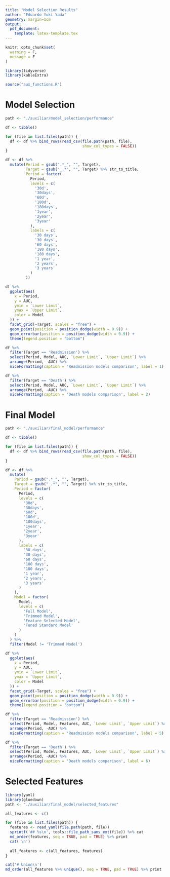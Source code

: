 ```yaml
---
title: "Model Selection Results"
author: "Eduardo Yuki Yada"
geometry: margin=1cm
output: 
  pdf_document:
    template: latex-template.tex
---
```


```r
knitr::opts_chunk$set(
  warning = F,
  message = F
)
```

```r
library(tidyverse)
library(kableExtra)

source("aux_functions.R")
```

# Model Selection

```r
path <- "./auxiliar/model_selection/performance"

df <- tibble()

for (file in list.files(path)) {
  df <- df %>% bind_rows(read_csv(file.path(path, file),
                                  show_col_types = FALSE))
}

df <- df %>%
  mutate(Period = gsub(".*_", "", Target),
         Target = gsub("_.*", "", Target) %>% str_to_title,
         Period = factor(
           Period,
           levels = c(
             '30d',
             '30days',
             '60d',
             '180d',
             '180days',
             '1year',
             '2year',
             '3year'
           ),
           labels = c(
             '30 days',
             '30 days',
             '60 days',
             '180 days',
             '180 days',
             '1 year',
             '2 years',
             '3 years'
           )
         ))

df %>%
  ggplot(aes(
    x = Period,
    y = AUC,
    ymin = `Lower Limit`,
    ymax = `Upper Limit`,
    color = Model
  )) +
  facet_grid(~Target, scales = "free") + 
  geom_point(position = position_dodge(width = 0.9)) +
  geom_errorbar(position = position_dodge(width = 0.9)) +
  theme(legend.position = "bottom")

df %>%
  filter(Target == 'Readmission') %>%
  select(Period, Model, AUC, `Lower Limit`, `Upper Limit`) %>%
  arrange(Period, -AUC) %>%
  niceFormatting(caption = 'Readmission models comparison', label = 1)

df %>%
  filter(Target == 'Death') %>%
  select(Period, Model, AUC, `Lower Limit`, `Upper Limit`) %>%
  arrange(Period, -AUC) %>%
  niceFormatting(caption = 'Death models comparison', label = 2)
```

# Final Model

```r
path <- "./auxiliar/final_model/performance"

df <- tibble()

for (file in list.files(path)) {
  df <- df %>% bind_rows(read_csv(file.path(path, file),
                                  show_col_types = FALSE))
}

df <- df %>%
  mutate(
    Period = gsub(".*_", "", Target),
    Target = gsub("_.*", "", Target) %>% str_to_title,
    Period = factor(
      Period,
      levels = c(
        '30d',
        '30days',
        '60d',
        '180d',
        '180days',
        '1year',
        '2year',
        '3year'
      ),
      labels = c(
        '30 days',
        '30 days',
        '60 days',
        '180 days',
        '180 days',
        '1 year',
        '2 years',
        '3 years'
      )
    ),
    Model = factor(
      Model,
      levels = c(
        'Full Model',
        'Trimmed Model',
        'Feature Selected Model',
        'Tuned Standard Model'
      )
    )
  ) %>%
  filter(Model != 'Trimmed Model')

df %>%
  ggplot(aes(
    x = Period,
    y = AUC,
    ymin = `Lower Limit`,
    ymax = `Upper Limit`,
    color = Model
  )) +
  facet_grid(~Target, scales = "free") + 
  geom_point(position = position_dodge(width = 0.9)) +
  geom_errorbar(position = position_dodge(width = 0.9)) +
  theme(legend.position = "bottom")

df %>%
  filter(Target == 'Readmission') %>%
  select(Period, Model, Features, AUC, `Lower Limit`, `Upper Limit`) %>%
  arrange(Period, -AUC) %>%
  niceFormatting(caption = 'Readmission models comparison', label = 5)

df %>%
  filter(Target == 'Death') %>%
  select(Period, Model, Features, AUC, `Lower Limit`, `Upper Limit`) %>%
  arrange(Period, -AUC) %>%
  niceFormatting(caption = 'Death models comparison', label = 6)
```

# Selected Features

```r
library(yaml)
library(gluedown)
path <- "./auxiliar/final_model/selected_features"

all_features <- c()

for (file in list.files(path)) {
  features <- read_yaml(file.path(path, file))
  sprintf('## %s\n', tools::file_path_sans_ext(file)) %>% cat
  md_order(features, seq = TRUE, pad = TRUE) %>% print
  cat('\n')
  
  all_features <- c(all_features, features)
}

cat('# Union\n')
md_order(all_features %>% unique(), seq = TRUE, pad = TRUE) %>% print
```
